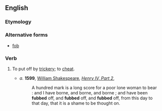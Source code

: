 ==English==

===Etymology===
{{etystub}}

===Alternative forms===
* [[fob]]

===Verb===
{{en-verb|fubb|ed}}

# {{transitive|obsolete}} To put off by [[trickery]]; to [[cheat]].
#* ''a.'' '''1599''', [[w:William Shakespeare|William Shakespeare]], ''[[w:Henry IV, Part 2|Henry IV, Part 2]]'', 
#*: A hundred mark is a long score for a poor lone woman to bear : and I have borne, and borne, and borne ; and have been '''fubbed''' off, and '''fubbed''' off, and '''fubbed''' off, from this day to that day, that it is a shame to be thought on. 
{{Webster 1913}}